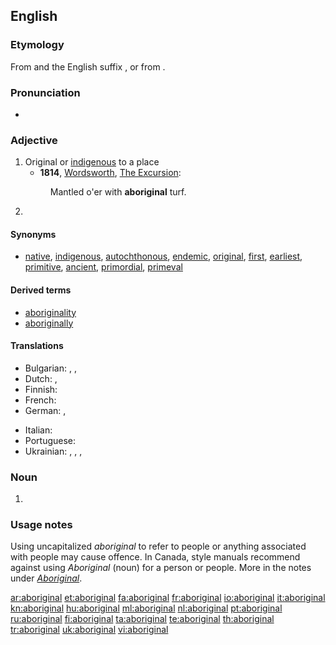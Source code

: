 {{also|Aboriginal}}
==English==

===Etymology===

From {{etyl|la}} {{term|lang=la|ab origine}} and the English suffix {{term|-al}}, or from {{suffix|aborigine|al}}.

===Pronunciation===
* {{audio|En-uk-aboriginal.ogg|Audio (UK)}}

===Adjective===
{{en-adj}}

# Original or [[indigenous]] to a place
#* '''1814''', [[w:William Wordsworth|Wordsworth]], [http://books.google.com/books?id=T18JAAAAQAAJ&pg=PA277 The Excursion]:
#: Mantled o'er with '''aboriginal''' turf.
# {{alternative capitalization of|Aboriginal}}

====Synonyms====
* {{sense|indigenous to a place}} [[native]], [[indigenous]], [[autochthonous]], [[endemic]], [[original]], [[first]], [[earliest]], [[primitive]], [[ancient]], [[primordial]], [[primeval]]

====Derived terms====
* [[aboriginality]]
* [[aboriginally]]

====Translations====
{{trans-top|first; original; indigenous; primitive}}
* Bulgarian: {{t+|bg|коренен}}, {{t+|bg| местен}}, {{t+|bg|туземен}}
* Dutch: {{t+|nl|inheems}}, {{t-|nl|inheemse}}
* Finnish: {{t+|fi|alkuperäinen}}
* French: {{t+|fr|indigène}}
* German: {{t+|de|eingeboren}}, {{t+|de|einheimisch}}
{{trans-mid}}
* Italian: {{t+|it|aborigeno}}
* Portuguese: {{t+|pt|aborígene}}
* Ukrainian: {{t-|uk|аборигенський|tr=aboryhéns’kyj|xs=Ukrainian}}, {{t-|uk|тубільний|tr=tubíl’nyj|xs=Ukrainian}}, {{t-|uk|автохтонний|tr=avtoxtónnyj|xs=Ukrainian}}, {{t-|uk|туземський|tr=tuzéms’kyj|xs=Ukrainian}}
{{trans-bottom}}

===Noun===
{{en-noun}}

# {{alternative capitalization of|Aboriginal}}

===Usage notes===
Using uncapitalized ''aboriginal'' to refer to people or anything associated with people may cause offence.  In Canada, style manuals recommend against using ''Aboriginal'' (noun) for a person or people.  More in the notes under ''[[Aboriginal]]''.

[[ar:aboriginal]]
[[et:aboriginal]]
[[fa:aboriginal]]
[[fr:aboriginal]]
[[io:aboriginal]]
[[it:aboriginal]]
[[kn:aboriginal]]
[[hu:aboriginal]]
[[ml:aboriginal]]
[[nl:aboriginal]]
[[pt:aboriginal]]
[[ru:aboriginal]]
[[fi:aboriginal]]
[[ta:aboriginal]]
[[te:aboriginal]]
[[th:aboriginal]]
[[tr:aboriginal]]
[[uk:aboriginal]]
[[vi:aboriginal]]